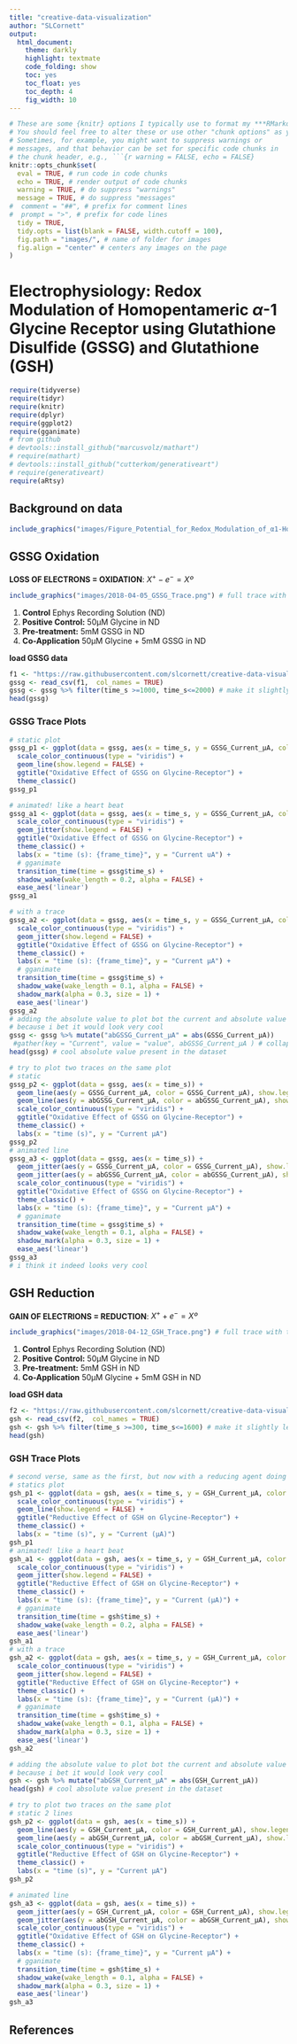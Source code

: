 ```yaml
---
title: "creative-data-visualization"
author: "SLCornett"
output:
  html_document: 
    theme: darkly
    highlight: textmate
    code_folding: show
    toc: yes
    toc_float: yes
    toc_depth: 4
    fig_width: 10
---
```

```r
# These are some {knitr} options I typically use to format my ***RMarkdown*** documents in a consistent way
# You should feel free to alter these or use other "chunk options" as you see fit!
# Sometimes, for example, you might want to suppress warnings or
# messages, and that behavior can be set for specific code chunks in
# the chunk header, e.g., ```{r warning = FALSE, echo = FALSE}
knitr::opts_chunk$set(
  eval = TRUE, # run code in code chunks
  echo = TRUE, # render output of code chunks
  warning = TRUE, # do suppress "warnings"
  message = TRUE, # do suppress "messages"
#  comment = "##", # prefix for comment lines
#  prompt = ">", # prefix for code lines
  tidy = TRUE,
  tidy.opts = list(blank = FALSE, width.cutoff = 100),
  fig.path = "images/", # name of folder for images
  fig.align = "center" # centers any images on the page
)
```

# Electrophysiology: Redox Modulation of Homopentameric $\alpha$-1 Glycine Receptor using Glutathione Disulfide (GSSG) and Glutathione (GSH)\
```r
require(tidyverse)
require(tidyr)
require(knitr)
require(dplyr)
require(ggplot2)
require(gganimate)
# from github
# devtools::install_github("marcusvolz/mathart")
# require(mathart)
# devtools::install_github("cutterkom/generativeart")
# require(generativeart)
require(aRtsy)
```

## Background on data\
```r
include_graphics("images/Figure_Potential_for_Redox_Modulation_of_α1-Homopentameric_GlyR.png") # context
```


## **GSSG** Oxidation\
**LOSS OF ELECTRONS = OXIDATION**:    $X^+ - e^- = Xº$\
```r
include_graphics("images/2018-04-05_GSSG_Trace.png") # full trace with treatment regimen
```
1. **Control** Ephys Recording Solution (ND)\
2. **Positive Control:** 50µM Glycine in ND\
3. **Pre-treatment:** 5mM GSSG in ND\
4. **Co-Application** 50µM Glycine + 5mM GSSG in ND\

**load GSSG data**
```r
f1 <- "https://raw.githubusercontent.com/slcornett/creative-data-visualization/main/data/2018-04-05_GSSG_Oxidation.csv"
gssg <- read_csv(f1,  col_names = TRUE)
gssg <- gssg %>% filter(time_s >=1000, time_s<=2000) # make it slightly less giant
head(gssg)
```

### **GSSG** Trace Plots\
```r
# static plot
gssg_p1 <- ggplot(data = gssg, aes(x = time_s, y = GSSG_Current_µA, color = GSSG_Current_µA)) +
  scale_color_continuous(type = "viridis") +
  geom_line(show.legend = FALSE) +
  ggtitle("Oxidative Effect of GSSG on Glycine-Receptor") +
  theme_classic()
gssg_p1

# animated! like a heart beat
gssg_a1 <- ggplot(data = gssg, aes(x = time_s, y = GSSG_Current_µA, color = GSSG_Current_µA)) +
  scale_color_continuous(type = "viridis") +
  geom_jitter(show.legend = FALSE) +
  ggtitle("Oxidative Effect of GSSG on Glycine-Receptor") + 
  theme_classic() +
  labs(x = "time (s): {frame_time}", y = "Current uA") +
  # gganimate
  transition_time(time = gssg$time_s) +
  shadow_wake(wake_length = 0.2, alpha = FALSE) +
  ease_aes('linear')
gssg_a1

# with a trace 
gssg_a2 <- ggplot(data = gssg, aes(x = time_s, y = GSSG_Current_µA, color = GSSG_Current_µA)) +
  scale_color_continuous(type = "viridis") +
  geom_jitter(show.legend = FALSE) +
  ggtitle("Oxidative Effect of GSSG on Glycine-Receptor") + 
  theme_classic() +
  labs(x = "time (s): {frame_time}", y = "Current µA") +
  # gganimate
  transition_time(time = gssg$time_s) +
  shadow_wake(wake_length = 0.1, alpha = FALSE) +
  shadow_mark(alpha = 0.3, size = 1) +
  ease_aes('linear')
gssg_a2
# adding the absolute value to plot bot the current and absolute value of the current together 
# because i bet it would look very cool
gssg <- gssg %>% mutate("abGSSG_Current_µA" = abs(GSSG_Current_µA)) 
 #gather(key = "Current", value = "value", abGSSG_Current_µA ) # collapses 2 variables into key-value pairs
head(gssg) # cool absolute value present in the dataset

# try to plot two traces on the same plot
# static
gssg_p2 <- ggplot(data = gssg, aes(x = time_s)) +
  geom_line(aes(y = GSSG_Current_µA, color = GSSG_Current_µA), show.legend = FALSE) +
  geom_line(aes(y = abGSSG_Current_µA, color = abGSSG_Current_µA), show.legend = FALSE) +
  scale_color_continuous(type = "viridis") +
  ggtitle("Oxidative Effect of GSSG on Glycine-Receptor") + 
  theme_classic() +
  labs(x = "time (s)", y = "Current µA")
gssg_p2
# animated line
gssg_a3 <- ggplot(data = gssg, aes(x = time_s)) +
  geom_jitter(aes(y = GSSG_Current_µA, color = GSSG_Current_µA), show.legend = FALSE) +
  geom_jitter(aes(y = abGSSG_Current_µA, color = abGSSG_Current_µA), show.legend = FALSE) +
  scale_color_continuous(type = "viridis") +
  ggtitle("Oxidative Effect of GSSG on Glycine-Receptor") + 
  theme_classic() +
  labs(x = "time (s): {frame_time}", y = "Current µA") +
  # gganimate
  transition_time(time = gssg$time_s) +
  shadow_wake(wake_length = 0.1, alpha = FALSE) +
  shadow_mark(alpha = 0.3, size = 1) +
  ease_aes('linear')
gssg_a3
# i think it indeed looks very cool
```


## **GSH** Reduction\
**GAIN OF ELECTRIONS = REDUCTION**:   $X^+ + e^- = Xº$\
```r
include_graphics("images/2018-04-12_GSH_Trace.png") # full trace with treatment regimen
```
1. **Control** Ephys Recording Solution (ND)\
2. **Positive Control:** 50µM Glycine in ND\
3. **Pre-treatment:** 5mM GSH in ND\
4. **Co-Application** 50µM Glycine + 5mM GSH in ND\

**load GSH data**\
```r
f2 <- "https://raw.githubusercontent.com/slcornett/creative-data-visualization/main/data/2018-04-12_GSH_Reduction.csv"
gsh <- read_csv(f2,  col_names = TRUE)
gsh <- gsh %>% filter(time_s >=300, time_s<=1600) # make it slightly less giant, frame the cool stuff
head(gsh)
```

### **GSH** Trace Plots
```r
# second verse, same as the first, but now with a reducing agent doing something unexpected
# statics plot
gsh_p1 <- ggplot(data = gsh, aes(x = time_s, y = GSH_Current_µA, color = GSH_Current_µA)) +
  scale_color_continuous(type = "viridis") +
  geom_line(show.legend = FALSE) +
  ggtitle("Reductive Effect of GSH on Glycine-Receptor") +
  theme_classic() + 
  labs(x = "time (s)", y = "Current (µA)")
gsh_p1
# animated! like a heart beat
gsh_a1 <- ggplot(data = gsh, aes(x = time_s, y = GSH_Current_µA, color = GSH_Current_µA)) +
  scale_color_continuous(type = "viridis") +
  geom_jitter(show.legend = FALSE) +
  ggtitle("Reductive Effect of GSH on Glycine-Receptor") +
  theme_classic() +
  labs(x = "time (s): {frame_time}", y = "Current (µA)") +
  # gganimate
  transition_time(time = gsh$time_s) +
  shadow_wake(wake_length = 0.2, alpha = FALSE) +
  ease_aes('linear')
gsh_a1
# with a trace 
gsh_a2 <- ggplot(data = gsh, aes(x = time_s, y = GSH_Current_µA, color = GSH_Current_µA)) +
  scale_color_continuous(type = "viridis") +
  geom_jitter(show.legend = FALSE) +
  ggtitle("Reductive Effect of GSH on Glycine-Receptor") +
  theme_classic() +
  labs(x = "time (s): {frame_time}", y = "Current (µA)") +
  # gganimate
  transition_time(time = gsh$time_s) +
  shadow_wake(wake_length = 0.1, alpha = FALSE) +
  shadow_mark(alpha = 0.3, size = 1) +
  ease_aes('linear')
gsh_a2

# adding the absolute value to plot bot the current and absolute value of the current together 
# because i bet it would look very cool
gsh <- gsh %>% mutate("abGSH_Current_µA" = abs(GSH_Current_µA)) 
head(gsh) # cool absolute value present in the dataset

# try to plot two traces on the same plot
# static 2 lines
gsh_p2 <- ggplot(data = gsh, aes(x = time_s)) +
  geom_line(aes(y = GSH_Current_µA, color = GSH_Current_µA), show.legend = FALSE) +
  geom_line(aes(y = abGSH_Current_µA, color = abGSH_Current_µA), show.legend = FALSE) +
  scale_color_continuous(type = "viridis") +
  ggtitle("Reductive Effect of GSH on Glycine-Receptor") + 
  theme_classic() +
  labs(x = "time (s)", y = "Current µA")
gsh_p2

# animated line
gsh_a3 <- ggplot(data = gsh, aes(x = time_s)) +
  geom_jitter(aes(y = GSH_Current_µA, color = GSH_Current_µA), show.legend = FALSE) +
  geom_jitter(aes(y = abGSH_Current_µA, color = abGSH_Current_µA), show.legend = FALSE) +
  scale_color_continuous(type = "viridis") +
  ggtitle("Oxidative Effect of GSH on Glycine-Receptor") + 
  theme_classic() +
  labs(x = "time (s): {frame_time}", y = "Current µA") +
  # gganimate
  transition_time(time = gsh$time_s) +
  shadow_wake(wake_length = 0.1, alpha = FALSE) +
  shadow_mark(alpha = 0.3, size = 1) +
  ease_aes('linear')
gsh_a3
```


## References\
